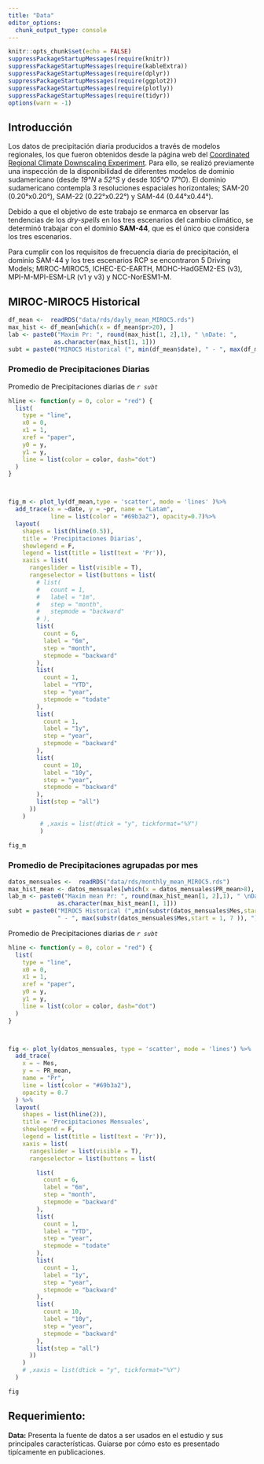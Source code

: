 ```yaml
---
title: "Data"
editor_options: 
  chunk_output_type: console
---
```


```r
knitr::opts_chunk$set(echo = FALSE)
suppressPackageStartupMessages(require(knitr))
suppressPackageStartupMessages(require(kableExtra))
suppressPackageStartupMessages(require(dplyr))
suppressPackageStartupMessages(require(ggplot2))
suppressPackageStartupMessages(require(plotly))
suppressPackageStartupMessages(require(tidyr))
options(warn = -1)
```

## Introducción

Los datos de precipitación diaria producidos a través de modelos regionales, los que fueron obtenidos desde la página web del [Coordinated Regional Climate Downscaling Experiment](https://cordex.org/data-access/esgf/). Para ello, se realizó previamente una inspección de la disponibilidad de diferentes modelos de dominio sudamericano (desde _19°N_ a _52°S_ y desde _105°O_ _17°O_). El dominio sudamericano contempla 3 resoluciones espaciales horizontales; SAM-20 (0.20°x0.20°), SAM-22 (0.22°x0.22°) y SAM-44 (0.44°x0.44°).

Debido a que el objetivo de este trabajo se enmarca en observar las tendencias de los *dry-spells* en los tres escenarios del cambio climático, se determinó trabajar con el dominio **SAM-44**, que es el único que considera los tres escenarios.  

Para cumplir con los requisitos de frecuencia diaria de precipitación, el dominio SAM-44 y los tres escenarios RCP se encontraron 5 Driving Models; MIROC-MIROC5, ICHEC-EC-EARTH, MOHC-HadGEM2-ES (v3), MPI-M-MPI-ESM-LR (v1 y v3) y NCC-NorESM1-M.



## MIROC-MIROC5 Historical

```r
df_mean <-  readRDS("data/rds/dayly_mean_MIROC5.rds")
max_hist <- df_mean[which(x = df_mean$pr>20), ]
lab <- paste0("Maxim Pr: ", round(max_hist[1, 2],1), " \nDate: ",
             as.character(max_hist[1, 1]))
subt = paste0("MIROC5 Historical (", min(df_mean$date), " - ", max(df_mean$date), ")")

```

### Promedio de Precipitaciones Diarias

Promedio de Precipitaciones diarias de _`r subt`_

```r
hline <- function(y = 0, color = "red") {
  list(
    type = "line",
    x0 = 0,
    x1 = 1,
    xref = "paper",
    y0 = y,
    y1 = y,
    line = list(color = color, dash="dot")
  )
}



fig_m <- plot_ly(df_mean,type = 'scatter', mode = 'lines' )%>%
  add_trace(x = ~date, y = ~pr, name = "Latam",
            line = list(color = "#69b3a2"), opacity=0.7)%>%
  layout(
    shapes = list(hline(0.5)), 
    title = 'Precipitaciones Diarias',
    showlegend = F,
    legend = list(title = list(text = 'Pr')),
    xaxis = list(
      rangeslider = list(visible = T),
      rangeselector = list(buttons = list(
        # list(
        #   count = 1,
        #   label = "1m",
        #   step = "month",
        #   stepmode = "backward"
        # ),
        list(
          count = 6,
          label = "6m",
          step = "month",
          stepmode = "backward"
        ),
        list(
          count = 1,
          label = "YTD",
          step = "year",
          stepmode = "todate"
        ),
        list(
          count = 1,
          label = "1y",
          step = "year",
          stepmode = "backward"
        ),
        list(
          count = 10,
          label = "10y",
          step = "year",
          stepmode = "backward"
        ),
        list(step = "all")
      ))
    )
         # ,xaxis = list(dtick = "y", tickformat="%Y")
         )

fig_m

```



### Promedio de Precipitaciones agrupadas por mes


```r
datos_mensuales <-  readRDS("data/rds/monthly_mean_MIROC5.rds")
max_hist_mean <- datos_mensuales[which(x = datos_mensuales$PR_mean>8), ]
lab_m <- paste0("Maxim mean Pr: ", round(max_hist_mean[1, 2],1), " \nDate: ",
              as.character(max_hist_mean[1, 1]))
subt = paste0("MIROC5 Historical (",min(substr(datos_mensuales$Mes,start = 1, 7 )) ,
              " - ", max(substr(datos_mensuales$Mes,start = 1, 7 )), ")")
```



Promedio de Precipitaciones diarias de _`r subt`_

```r

hline <- function(y = 0, color = "red") {
  list(
    type = "line",
    x0 = 0,
    x1 = 1,
    xref = "paper",
    y0 = y,
    y1 = y,
    line = list(color = color, dash="dot")
  )
}



fig <- plot_ly(datos_mensuales, type = 'scatter', mode = 'lines') %>%
  add_trace(
    x = ~ Mes,
    y = ~ PR_mean,
    name = "Pr",
    line = list(color = "#69b3a2"),
    opacity = 0.7
  ) %>%
  layout(
    shapes = list(hline(2)), 
    title = 'Precipitaciones Mensuales',
    showlegend = F,
    legend = list(title = list(text = 'Pr')),
    xaxis = list(
      rangeslider = list(visible = T),
      rangeselector = list(buttons = list(

        list(
          count = 6,
          label = "6m",
          step = "month",
          stepmode = "backward"
        ),
        list(
          count = 1,
          label = "YTD",
          step = "year",
          stepmode = "todate"
        ),
        list(
          count = 1,
          label = "1y",
          step = "year",
          stepmode = "backward"
        ),
        list(
          count = 10,
          label = "10y",
          step = "year",
          stepmode = "backward"
        ),
        list(step = "all")
      ))
    )
    # ,xaxis = list(dtick = "y", tickformat="%Y")
  )

fig
```




## Requerimiento:

**Data:** Presenta la fuente de datos a ser usados en el estudio y sus principales características. Guiarse por cómo esto es presentado tipícamente en publicaciones.